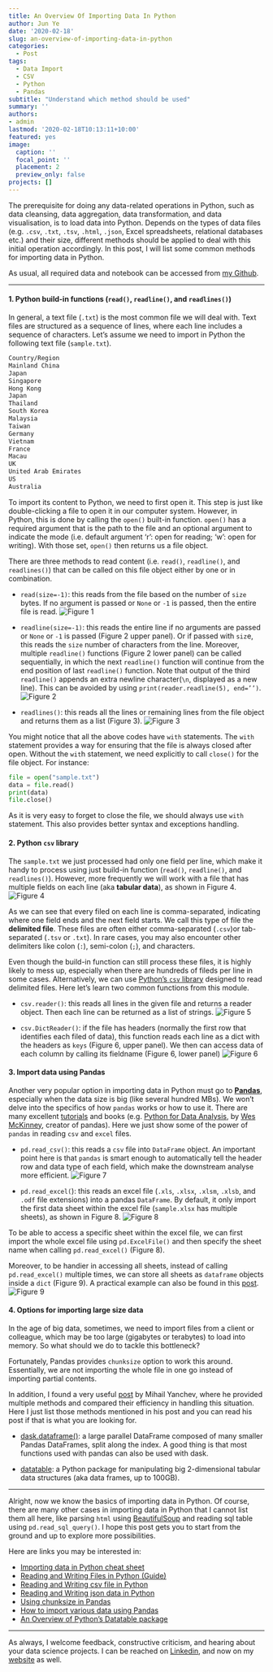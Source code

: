 ```yaml
---
title: An Overview Of Importing Data In Python
author: Jun Ye
date: '2020-02-18'
slug: an-overview-of-importing-data-in-python
categories:
  - Post
tags:
  - Data Import
  - CSV
  - Python
  - Pandas
subtitle: "Understand which method should be used"
summary: ''
authors: 
- admin
lastmod: '2020-02-18T10:13:11+10:00'
featured: yes
image:
  caption: ''
  focal_point: ''
  placement: 2
  preview_only: false
projects: []
---
```


The prerequisite for doing any data-related operations in Python, such as data cleansing, data aggregation, data transformation, and data visualisation, is to load data into Python. Depends on the types of data files (e.g. `.csv`, `.txt`, `.tsv`, `.html`, `.json`, Excel spreadsheets, relational databases etc.) and their size, different methods should be applied to deal with this initial operation accordingly. In this post, I will list some common methods for importing data in Python.

As usual, all required data and notebook can be accessed from [my Github](https://github.com/Perishleaf/data-visualisation-scripts/tree/master/data_import_python).

---

#### 1. Python build-in functions (`read()`, `readline()`, and `readlines()`)

In general, a text file (`.txt`) is the most common file we will deal with. Text files are structured as a sequence of lines, where each line includes a sequence of characters. Let’s assume we need to import in Python the following text file (`sample.txt`).

```bash
Country/Region
Mainland China
Japan
Singapore
Hong Kong
Japan
Thailand
South Korea
Malaysia
Taiwan
Germany
Vietnam
France
Macau
UK
United Arab Emirates
US
Australia
```

To import its content to Python, we need to first open it. This step is just like double-clicking a file to open it in our computer system. However, in Python, this is done by calling the `open()` built-in function. `open()` has a required argument that is the path to the file and an optional argument to indicate the mode (i.e. default argument ‘r’: open for reading; ‘w’: open for writing). With those set, `open()` then returns us a file object.

There are three methods to read content (i.e. `read()`, `readline()`, and `readlines()`) that can be called on this file object either by one or in combination.

* `read(size=-1)`: this reads from the file based on the number of `size` bytes. If no argument is passed or `None` or `-1` is passed, then the entire file is read.
![Figure 1](./Figure1.png)
* `readline(size=-1)`: this reads the entire line if no arguments are passed or `None` or `-1` is passed (Figure 2 upper panel). Or if passed with `siz`e, this reads the `size` number of characters from the line. Moreover, multiple `readline()` functions (Figure 2 lower panel) can be called sequentially, in which the next `readline()` function will continue from the end position of last `readline()` function. Note that output of the third `readline()` appends an extra newline character(`\n`, displayed as a new line). This can be avoided by using `print(reader.readline(5), end=’’)`.
![Figure 2](./Figure2.png)

* `readlines()`: this reads all the lines or remaining lines from the file object and returns them as a list (Figure 3).
![Figure 3](./Figure3.png)

You might notice that all the above codes have `with` statements. The `with` statement provides a way for ensuring that the file is always closed after open. Without the `wit`h statement, we need explicitly to call `close()` for the file object. For instance:
```python
file = open("sample.txt")
data = file.read()
print(data)
file.close()
```

As it is very easy to forget to close the file, we should always use `with` statement. This also provides better syntax and exceptions handling.

#### 2. Python `csv` library

The `sample.txt` we just processed had only one field per line, which make it handy to process using just build-in function (`read()`, `readline()`, and `readlines()`). However, more frequently we will work with a file that has multiple fields on each line (aka **tabular data**), as shown in Figure 4.
![Figure 4](./Figure4.png)

As we can see that every filed on each line is comma-separated, indicating where one field ends and the next field starts. We call this type of file the **delimited file**. These files are often either comma-separated (`.csv`)or tab-separated (`.tsv` or `.txt`). In rare cases, you may also encounter other delimiters like colon (`:`), semi-colon (`;`), and characters.

Even though the build-in function can still process these files, it is highly likely to mess up, especially when there are hundreds of fileds per line in some cases. Alternatively, we can use [Python’s `csv` library](https://docs.python.org/3/library/csv.html) designed to read delimited files. Here let’s learn two common functions from this module.

* `csv.reader()`: this reads all lines in the given file and returns a reader object. Then each line can be returned as a list of strings.
![Figure 5](./Figure5.png)

* `csv.DictReader()`: if the file has headers (normally the first row that identifies each filed of data), this function reads each line as a dict with the headers as `keys` (Figure 6, upper panel). We then can access data of each column by calling its fieldname (Figure 6, lower panel)
![Figure 6](./Figure6.png)

#### 3. Import data using Pandas

Another very popular option in importing data in Python must go to [**Pandas**](https://pandas.pydata.org/getting_started.html), especially when the data size is big (like several hundred MBs). We won’t delve into the specifics of how `pandas` works or how to use it. There are many excellent [tutorials](https://www.datacamp.com/community/tutorials/pandas-read-csv) and books (e.g. [Python for Data Analysis](https://www.amazon.com/gp/product/1491957662/ref=as_li_qf_asin_il_tl?ie=UTF8&tag=quantpytho-20&creative=9325&linkCode=as2&creativeASIN=1491957662&linkId=ea8de4253cce96046e8ab0383ac71b33), by [Wes McKinney](https://wesmckinney.com/), creator of pandas). Here we just show some of the power of `pandas` in reading `csv` and `excel` files.

* `pd.read_csv()`: this reads a `csv` file into `DataFrame` object. An important point here is that `pandas` is smart enough to automatically tell the header row and data type of each field, which make the downstream analyse more efficient.
![Figure 7](./Figure7.png)

* `pd.read_excel(`): this reads an excel file (`.xls`, `.xlsx`, `.xlsm`, `.xlsb`, and `.odf` file extensions) into a pandas `DataFrame`. By default, it only import the first data sheet within the excel file (`sample.xlsx` has multiple sheets), as shown in Figure 8.
![Figure 8](./Figure8.png)

To be able to access a specific sheet within the excel file, we can first import the whole excel file using `pd.ExcelFile()` and then specify the sheet name when calling `pd.read_excel()` (Figure 8).

Moreover, to be handier in accessing all sheets, instead of calling `pd.read_excel()` multiple times, we can store all sheets as `dataframe` objects inside a `dict` (Figure 9). A practical example can also be found in this [post](https://towardsdatascience.com/build-a-dashboard-to-track-the-spread-of-coronavirus-using-dash-90364f016764).
![Figure 9](./Figure9.png)

#### 4. Options for importing large size data

In the age of big data, sometimes, we need to import files from a client or colleague, which may be too large (gigabytes or terabytes) to load into memory. So what should we do to tackle this bottleneck?

Fortunately, Pandas provides `chunksize` option to work this around. Essentially, we are not importing the whole file in one go instead of importing partial contents.

In addition, I found a very useful [post](https://medium.com/casual-inference/the-most-time-efficient-ways-to-import-csv-data-in-python-cc159b44063d) by Mihail Yanchev, where he provided multiple methods and compared their efficiency in handling this situation. Here I just list those methods mentioned in his post and you can read his post if that is what you are looking for.

* [dask.dataframe()](https://docs.dask.org/en/latest/dataframe.html): a large parallel DataFrame composed of many smaller Pandas DataFrames, split along the index. A good thing is that most functions used with pandas can also be used with dask.

* [datatable](https://github.com/h2oai/datatable): a Python package for manipulating big 2-dimensional tabular data structures (aka data frames, up to 100GB).

---

Alright, now we know the basics of importing data in Python. Of course, there are many other cases in importing data in Python that I cannot list them all here, like parsing `html` using [BeautifulSoup](https://www.crummy.com/software/BeautifulSoup/bs4/doc/) and reading sql table using `pd.read_sql_query()`. I hope this post gets you to start from the ground and up to explore more possibilities.

Here are links you may be interested in:

* [Importing data in Python cheat sheet](https://www.datacamp.com/community/blog/importing-data-python-cheat-sheet)
* [Reading and Writing Files in Python (Guide)](https://realpython.com/read-write-files-python/)
* [Reading and Writing csv file in Python](https://realpython.com/python-csv/)
* [Reading and Writing json data in Python](https://realpython.com/python-json/)
* [Using chunksize in Pandas](http://acepor.github.io/2017/08/03/using-chunksize/)
* [How to import various data using Pandas](https://www.listendata.com/2017/02/import-data-in-python.html)
* [An Overview of Python’s Datatable package](https://towardsdatascience.com/an-overview-of-pythons-datatable-package-5d3a97394ee9)

---

As always, I welcome feedback, constructive criticism, and hearing about your data science projects. I can be reached on [Linkedin](https://www.linkedin.com/in/jun-ye-29aaa769/), and now on my [website](https://junye0798.com/) as well.